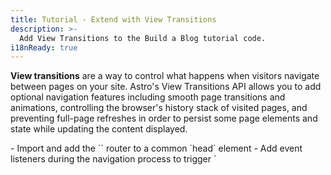 ```yaml
---
title: Tutorial - Extend with View Transitions
description: >-
  Add View Transitions to the Build a Blog tutorial code.
i18nReady: true
---
```



**View transitions** are a way to control what happens when visitors navigate between pages on your site. Astro's View Transitions API allows you to add optional navigation features including smooth page transitions and animations, controlling the browser's history stack of visited pages, and preventing full-page refreshes in order to persist some page elements and state while updating the content displayed.

<PreCheck>
  - Import and add the `<ViewTransitions />` router to a common `head` element
  - Add event listeners during the navigation process to trigger `<script>`s when needed
  - Add page transition animations using transition directives
  - Opt out of client-side routing for an individual page link
</PreCheck>

## Prerequisites

You will need **an existing Astro project with a common base layout or `<Head />` component**.

This tutorial uses the [Build a Blog tutorial's finished project](https://github.com/withastro/blog-tutorial-demo) to demonstrate adding view transitions (client-side routing) to an existing Astro project. You can fork and use that codebase locally, or complete the tutorial in the browser by [editing the blog tutorial's code in StackBlitz](https://stackblitz.com/github/withastro/blog-tutorial-demo/tree/complete?file=src%2Fpages%2Findex.astro).

You can instead follow these steps with your own Astro project, but you will need to adjust the instructions for your codebase.

We recommend using our sample project to complete this short tutorial first. Then, you can use what you have learned to create content collections in your own project.

## Build a Blog Tutorial Code

In the Build a Blog introductory tutorial, you learned about Astro's [built-in file-based routing](/en/core-concepts/routing/#static-routes): any `.astro`, `.md`, or `.mdx` file anywhere within the `src/pages/` folder automatically became a new page on your site.

To navigate between these pages, you used the standard HTML `<a>` element. For example, to create a link to your About page, you added `<a href="/about/">About</a>` to your page header. When a visitor to your site clicked that link, the browser refreshed and loaded a new page with entirely new content.

## Full-page navigation vs client-side routing (SPA mode)

When a browser refreshes and loads a new page, there is no continuity between the old page and the new page. During client-side routing, a new page is displayed without a full-page browser refresh

Client-side routing is a feature of single-page application (SPA) sites, where your entire site or app is "one page" of JavaScript whose content is updated based on visitor interaction.

Because each new page does not require a full browser refresh, client-side routing allows you to control page transitions in several ways. **Persistent elements**, such as a common page header, do not have to be entirely rerendered on the screen. The transition from one page to another can appear much smoother. And, state can be preserved, allowing you to transfer values from one page to the next, or even keep a video playing as your visitors navigate pages!
 
There are times when you will want or need a full-page browser refresh. For example, when a link takes a visitor to a `.pdf` document, you will need the browser to load that new page from the server. Even with view transitions enabled in your Astro project, you will be able to specify how the browser should navigate both by default and on a per-link basis, even opting out of client-side routing entirely.

Read more about [Astro's view transitions](/en/guides/view-transitions/) in our guide, or get started with the instructions below to convert a basic blog from `src/pages/posts/` to `src/content/posts/`.

<Box icon="question-mark">
### Test your knowledge

1. Adding view transitions to my astro site...

    <MultipleChoice>
      <Option>
        Requires more than 2 lines of code to implement site-wide by default
      </Option>
      <Option isCorrect>
        Changes the default type of page navigation on a page that contains the `<ViewTransitions />` router in its `<head>`
      </Option>
      <Option>
        Does not add back accessibility features normally provided by the browser, such as route announcement and respect for `prefers-reduced-motion`
      </Option>
    </MultipleChoice>

2. Which is **not** a benefit of Astro's view transitions?

    <MultipleChoice>
      <Option isCorrect>
         Sending some additional JavaScript to the browser for client-side routing
      </Option>
      <Option>
        The option to persist individual elements and components as a visitor visits a new page
      </Option>
      <Option>
        Controlling which kind of navigation to use on a per-link basis
      </Option>
    </MultipleChoice>

3. The view transitions router... 
    <MultipleChoice>
      <Option>
        Requires me to use a UI framework such as React
      </Option>
      <Option>
        Is not ready for production sites
      </Option>
      <Option isCorrect>
        Includes fallback behavior for browsers that do not yet fully support view transitions
      </Option>
    </MultipleChoice>

</Box>

## Extending the blog tutorial with view transitions

The steps below show you how to extend the final product of the Build a Blog tutorial by adding client-side routing to enhance page transitions.

### Upgrade dependencies

1. Upgrade to the latest version of Astro, and upgrade all integrations to their latest versions by running the following commands in your terminal:

    <PackageManagerTabs>
      <Fragment slot="npm">
      ```shell
      # Upgrade to Astro v3.x
      npm install astro@latest

      # Example: upgrade the blog tutorial Preact integration
      npm install @astrojs/preact@latest
      ```
      </Fragment>
      <Fragment slot="pnpm">
      ```shell
      # Upgrade to Astro v3.x
      pnpm install astro@latest

    # Example: upgrade the blog tutorial Preact integration
      pnpm install @astrojs/preact@latest
      ```
      </Fragment>
      <Fragment slot="yarn">
      ```shell
      # Upgrade to Astro v3.x
      yarn add astro@latest

    # Example: upgrade the blog tutorial Preact integration
      yarn add @astrojs/preact@latest
      ```
      </Fragment>
    </PackageManagerTabs>

    :::tip
    If you are using your own project, then be sure to update any dependencies you have installed. The example blog tutorial codebase only uses the Preact integration.
    :::

### Add the `<ViewTransitions />` router

2. Import and add the `<ViewTransitions />` component to the `<head>` of your page layout. 

    In the Blog tutorial example, the `<head>` element is found in `src/layouts/BaseLayout.astro`. The `ViewTransitions` router must be first imported into the component's frontmatter. Then, add the routing component inside the `<head>` element.

    ```astro title="src/layouts/BaseLayout.astro" ins={2,15}
    ---
    import { ViewTransitions } from 'astro:transitions';
    import Header from "../components/Header.astro";
    import Footer from "../components/Footer.astro";
    import "../styles/global.css";
    const { pageTitle } = Astro.props;
    ---
    <html lang="en">
      <head>
        <meta charset="utf-8" />
        <link rel="icon" type="image/svg+xml" href="/favicon.svg" />
        <meta name="viewport" content="width=device-width" />
        <meta name="generator" content={Astro.generator} />
        <title>{pageTitle}</title>
        <ViewTransitions />
      </head>
      <body>
        <Header />
        <h1>{pageTitle}</h1>
        <slot />
        <Footer />
        <script>
          import "../scripts/menu.js";
        </script>
      </body>
    </html>
    ```

    No other configuration is necessary to enable Astro's default client-side navigation! Astro will create default page animations based on the similarities between the old and new page, and will also provide fallback behavior for unsupported browsers.

3. Navigate between pages in your site preview

    View your site preview **at a large screen size, such as desktop mode**. As you move between pages on your site, notice that the old page content appears to fade out as the new page content fades in. Use the [view transitions guide](/en/guides/view-transitions/) to add custom behavior if you are not satisfied with the defaults.
    
    View your site preview **at a smaller screen size**, and try to use the hamburger menu to navigate between pages. Notice that your menu will no longer work after the first page load.

### Update scripts

With view transitions, some scripts may no longer re-run after page navigation like they do with full-page browser refreshes. There are two events during client-side routing that you can listen for, and fire events when they occur: [`astro:page-load`](/en/guides/view-transitions/#astropage-load) and [`astro:after-swap`](/en/guides/view-transitions/#astroafter-swap).

4. Make the script controling the `<Hamburger />` mobile menu component available after navigating to a new page.

     To make your mobile menu interactive after navigating to a new page, add the following code that listens for the `astro:page-load` event which runs at the end of page navigation, and in response, runs the existing script to make the hamburger menu function when clicked:

    ```js title="src/scripts/menu.js" ins={1,5}
    document.addEventListener('astro:page-load', () => {
      document.querySelector('.hamburger').addEventListener('click', () => {
        document.querySelector('.nav-links').classList.toggle('expanded');
      });
    });
    ```

5. Make the script controlling the theme toggle available after page navigation.

    The `<script>` that controls the light/dark theme toggle is located in the `<ThemeIcon />` component. For the theme toggle to continue to function on every page, remove the `is:inline` attribute from the script and add the same event listener as in the previous example so that `astro:page-load` event can trigger your existing function.
    
    Update the existing script tag so that your function runs in response to the `astro:page-load` event, making your theme toggle interactive after the new page is fully loaded and visible to the user:

    ```astro title="src/components/ThemeIcon.astro" ins={8,38} del="is:inline"
    ---
    ---
    <button id="themeToggle"> /* ... */ </button>

    <style> /* ... */ </style>

    <script is:inline>
      document.addEventListener('astro:page-load', () => {
        const theme = (() => {
          if (typeof localStorage !== "undefined" && localStorage.getItem("theme")) {
            return localStorage.getItem("theme");
          }
          if (window.matchMedia("(prefers-color-scheme: dark)").matches) {
            return "dark";
          }
          return "light";
        })();

        if (theme === "light") {
          document.documentElement.classList.remove("dark");
        } else {
          document.documentElement.classList.add("dark");
        }

        window.localStorage.setItem("theme", theme);

        const handleToggleClick = () => {
          const element = document.documentElement;
          element.classList.toggle("dark");

          const isDark = element.classList.contains("dark");
          localStorage.setItem("theme", isDark ? "dark" : "light");
        };

        document
          .getElementById("themeToggle")
          .addEventListener("click", handleToggleClick);
      });
    </script>
    ```
    Now, the theme toggle is interactive on every page when using the `<ViewTransitions />` router, after the page has finished loading.

6. Check for theme earlier to prevent flashing in dark mode.

    The theme toggle works on every page, but its script is loaded at the end of the navigation process, **after the new page has fully loaded in the browser**. There may be a flash of the light theme version of the site before this theme toggle script runs and checks which theme it should use on the page.

    To check for, and if necessary set, dark mode earlier in the navigation process, create a function that will run in response to the `astro:after-swap` event. The following function to check the browser's `localStorage` for dark theme will run **immediately after the new page has replaced the old page**, before the DOM elements are painted to the screen.

    Add this new script to the `<ThemeIcon />` component, in addition to the script that controls the theme toggle.

    ```astro title="src/components/ThemeIcon.astro" ins={3-9}
    <script> ... <script>

    <script>
      document.addEventListener('astro:after-swap', () => {
        localStorage.theme === 'dark' 
        ? document.documentElement.classList.add("dark")
        : document.documentElement.classList.add("light");
      }); 
    </script>
    ```

    Now, every page change **that uses the `<ViewTransitions />` router for client-side navigation** (and therefore access to the `astro:after-swap` event) will be able to detect `theme: dark` from the browser's `localStorage` and update the current page accordingly before the page is rendered for the viewer.

    <Box icon="question-mark">
      ### Test your knowledge

      Which is the correct order of events after a visitor clicks a link to go to a new page during client-side navigation?

          <MultipleChoice>
            <Option>
              1. `astro:after-swap`
              2. `astro:page-load`
              3. the new page is visible
            </Option>
            <Option isCorrect>
              1. `astro:after-swap`
              2. the new page is visible
              3. `astro:page-load`
            </Option>
            <Option>
              1. `astro:page-load`
              2. the new page is visible
              3. `astro:after-swap`
            </Option>
          </MultipleChoice>


      </Box>

### Customize Transition animations

7. Change the default `fade` animation to a `slide` for the page title.

    With view transitions enabled, you currently have a small fade in and out set for all page transition animations. Astro also provides a built-in `slide` animation. To change the type of animation for a single element, add the `transition:animation=""` directive.

    For example, to make the page titles slide in instead of fade in, add `transition:animate="slide"` to the `<h1>` element in the BaseLayout:

    ```astro title="src/layouts/BaseLayout.astro" ins='transition:animate="slide"'
    ---
    import Header from "../components/Header.astro";
    import Footer from "../components/Footer.astro";
    import "../styles/global.css";
    import { ViewTransitions } from 'astro:transitions';
    const { pageTitle } = Astro.props;
    ---

    <html lang="en">
      <head>
        <meta charset="utf-8" />
        <link rel="icon" type="image/svg+xml" href="/favicon.svg" />
        <meta name="viewport" content="width=device-width" />
        <meta name="generator" content={Astro.generator} />
        <title>{pageTitle}</title>
        <ViewTransitions />
      </head>
      <body>
        <Header />
        <h1 transition:animate="slide">{pageTitle}</h1>
        <slot />
        <Footer />
        <script>
          import "../scripts/menu.js";
        </script>
      </body>
    </html>
    ```

    In your browser preview, you will now see the page titles slide on to the screen, while other elements such as the body text continues to fade in and out. 

    <Box icon="puzzle-piece">
      ### Try it yourself - Make the navigation links slide in

      Add an animation directive to make the `<div>` in `Navigation.astro` containing all the header links slide in on page navigation, following the [same steps as above](#customize-transition-animations).

      <details>
      <summary>Show me the code.</summary>
      ```astro title="src/components/Navigation.astro" ins='transition:animate="slide"'
      ---
      ---
      <div transition:animate="slide" class="nav-links">
        <a href="/">Home</a>
        <a href="/about/">About</a>
        <a href="/blog/">Blog</a>
        <a href="/tags/" >Tags</a>
      </div>
      ```
      </details>
    </Box>

    Check your browser preview and now both the page title and the header links will slide in on every page navigation.

8. Add a longer fade-in on your blog post descriptions.

    You can also customize Astro's built-in animations by importing them, then providing any CSS animation properties.

    For example, to make the description fade in slowly when you navigate to a blog post, import the `fade` animation in your layout for Markdown blog posts. Then, add the transition directive for Astro's `fade` with a duration of `2s`:

    ```astro title="src/layouts/MarkdownPostLayout.astro" ins={3} ins="transition:animate={fade({ duration: '2s' })}"
    ---
    import BaseLayout from "./BaseLayout.astro";
    import { fade } from 'astro:transitions';
    const { frontmatter } = Astro.props;
    ---

    <BaseLayout pageTitle={frontmatter.title}>
      <p>{frontmatter.pubDate.slice(0, 10)}</p>
      <p transition:animate={fade({ duration: '2s' })} ><em>{frontmatter.description}</em></p>
      <p>Written by: {frontmatter.author}</p>
      <img src={frontmatter.image.url} width="300" alt={frontmatter.image.alt} />
      <slot />
    </BaseLayout>
    ```
    Navigate to any blog post in your browser preview, and you will see the description fade in slower than the rest of the text.

    📚 Read more about the different [transition directives](/en/guides/view-transitions/#transition-directives) and [customizing animations](/en/guides/view-transitions/#customizing-animations).

### Force a full browser reload for some links

9. Prevent client-side routing and instead require the browser to reload when navigating to your About page.

    Sometimes you will want a full browser reload when visitors click a certain link. For example, you may be linking to a page that does not also use the `<ViewTransitions />` router, or to a file directly such as a `.pdf`. 

    To make it so that your browser refreshes every time you click the navigation link to go to your About page, add the `data-astro-reload` attribute to the `<a>` tag in your `<Navigation/>` component. This will override the `<ViewTransitions />` router entirely, and any of the view transition animations, for this one link.

     ```astro title="src/components/Navigation.astro" ins='data-astro-reload'
      ---
      ---
      <div transition:animate="slide" class="nav-links">
        <a href="/">Home</a>
        <a href="/about/" data-astro-reload >About</a>
        <a href="/blog/">Blog</a>
        <a href="/tags/">Tags</a>
      </div>
      ```
    
    Now, when you click the navigation link to your About page, no animations will occur. The page links and title will not slide in, and the page content will not fade in when you navigate to your About page **using this link**.

10. Add a link to your About page from your author name in your Markdown layout for blog posts   

    `data-astro-reload` only triggers a full browser refresh when going to a new page **from the link it is added to**. It does not control all instances of navigating to your About page.

    In your `<MarkdownPostLayout />` component, add a link to your About page on your author name:

    ```astro title="src/layouts/MarkdownPostLayout.astro" ins='<a href="/about/">' ins="</a>"
    ---
    import BaseLayout from "./BaseLayout.astro";
    import { fade } from 'astro:transitions';
    const { frontmatter } = Astro.props;
    ---

    <BaseLayout pageTitle={frontmatter.title}>
      <p>{frontmatter.pubDate.slice(0, 10)}</p>
      <p transition:animate={fade({ duration: '2s' })} ><em>{frontmatter.description}</em></p>
      <p>Written by: <a href="/about/">{frontmatter.author}</a></p>
      <img src={frontmatter.image.url} width="300" alt={frontmatter.image.alt} />
      <slot />
    </BaseLayout>
    ```

    If you visit any blog post in your browser preview, and then click on the linked author name to be taken to the About page, what does the page navigation look like?

    <p>
      When a visitor clicks a link to the About page from an individual blog post, the page title and header navigation links <Spoiler>slide in across the screen</Spoiler> because <Spoiler>the `data-astro-reload` attribute is not set on these links</Spoiler>
    </p>

There is still so much more to explore! See our [full View Transitions Guide](/en/guides/view-transitions/) for more things you can do with view transitions.

For the full example of the blog tutorial using view transitions, see the [View Transitions branch](https://github.com/withastro/blog-tutorial-demo/tree/view-transitions) of the tutorial repo.